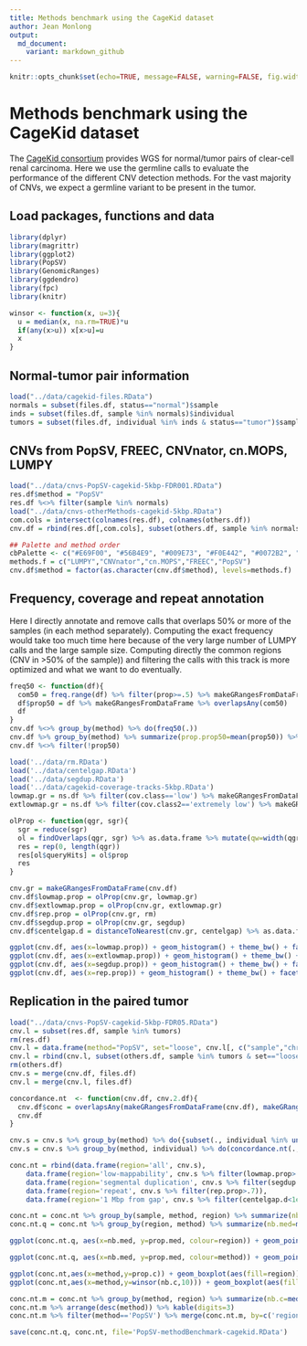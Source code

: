 ```yaml
---
title: Methods benchmark using the CageKid dataset
author: Jean Monlong
output:
  md_document:
    variant: markdown_github
---
```


```r
knitr::opts_chunk$set(echo=TRUE, message=FALSE, warning=FALSE, fig.width=10, tidy=TRUE)
```

# Methods benchmark using the CageKid dataset

The [CageKid consortium](https://www.cng.fr/cagekid/) provides WGS for normal/tumor pairs of clear-cell renal carcinoma. Here we use the germline calls to evaluate the performance of the different CNV detection methods. For the vast majority of CNVs, we expect a germline variant to be present in the tumor.

## Load packages, functions and data

```r
library(dplyr)
library(magrittr)
library(ggplot2)
library(PopSV)
library(GenomicRanges)
library(ggdendro)
library(fpc)
library(knitr)

winsor <- function(x, u=3){
  u = median(x, na.rm=TRUE)*u
  if(any(x>u)) x[x>u]=u
  x
}
```


## Normal-tumor pair information

```r
load("../data/cagekid-files.RData")
normals = subset(files.df, status=="normal")$sample
inds = subset(files.df, sample %in% normals)$individual
tumors = subset(files.df, individual %in% inds & status=="tumor")$sample
```

## CNVs from PopSV, FREEC, CNVnator, cn.MOPS, LUMPY

```r
load("../data/cnvs-PopSV-cagekid-5kbp-FDR001.RData")
res.df$method = "PopSV"
res.df %<>% filter(sample %in% normals)
load("../data/cnvs-otherMethods-cagekid-5kbp.RData")
com.cols = intersect(colnames(res.df), colnames(others.df))
cnv.df = rbind(res.df[,com.cols], subset(others.df, sample %in% normals & set=="stringent")[,com.cols])

## Palette and method order
cbPalette <- c("#E69F00", "#56B4E9", "#009E73", "#F0E442", "#0072B2", "#D55E00", "#CC79A7")
methods.f = c("LUMPY","CNVnator","cn.MOPS","FREEC","PopSV")
cnv.df$method = factor(as.character(cnv.df$method), levels=methods.f)
```

## Frequency, coverage and repeat annotation

Here I directly annotate and remove calls that overlaps 50% or more of the samples (in each method separately).
Computing the exact frequency would take too much time here because of the very large number of LUMPY calls and the large sample size.
Computing directly the common regions (CNV in >50% of the sample)) and filtering the calls with this track is more optimized and what we want to do eventually.

```r
freq50 <- function(df){
  com50 = freq.range(df) %>% filter(prop>=.5) %>% makeGRangesFromDataFrame %>% reduce
  df$prop50 = df %>% makeGRangesFromDataFrame %>% overlapsAny(com50)
  df
}
cnv.df %<>% group_by(method) %>% do(freq50(.))
cnv.df %>% group_by(method) %>% summarize(prop.prop50=mean(prop50)) %>% kable(digits=3)
cnv.df %<>% filter(!prop50)
```

```r
load('../data/rm.RData')
load('../data/centelgap.RData')
load('../data/segdup.RData')
load('../data/cagekid-coverage-tracks-5kbp.RData')
lowmap.gr = ns.df %>% filter(cov.class=='low') %>% makeGRangesFromDataFrame %>% reduce
extlowmap.gr = ns.df %>% filter(cov.class2=='extremely low') %>% makeGRangesFromDataFrame %>% reduce

olProp <- function(qgr, sgr){
  sgr = reduce(sgr)
  ol = findOverlaps(qgr, sgr) %>% as.data.frame %>% mutate(qw=width(qgr)[queryHits], qsw=width(pintersect(qgr[queryHits], sgr[subjectHits]))) %>% group_by(queryHits) %>% summarize(prop=sum(qsw/qw))
  res = rep(0, length(qgr))
  res[ol$queryHits] = ol$prop
  res
}

cnv.gr = makeGRangesFromDataFrame(cnv.df)
cnv.df$lowmap.prop = olProp(cnv.gr, lowmap.gr)
cnv.df$extlowmap.prop = olProp(cnv.gr, extlowmap.gr)
cnv.df$rep.prop = olProp(cnv.gr, rm)
cnv.df$segdup.prop = olProp(cnv.gr, segdup)
cnv.df$centelgap.d = distanceToNearest(cnv.gr, centelgap) %>% as.data.frame %>% .$distance

ggplot(cnv.df, aes(x=lowmap.prop)) + geom_histogram() + theme_bw() + facet_wrap(~method, scales='free') + ylab('CNV call') + xlab('proportion of the call overlapping a low-coverage region')
ggplot(cnv.df, aes(x=extlowmap.prop)) + geom_histogram() + theme_bw() + facet_wrap(~method, scales='free') + ylab('CNV call') + xlab('proportion of the call overlapping an extremely low-coverage region')
ggplot(cnv.df, aes(x=segdup.prop)) + geom_histogram() + theme_bw() + facet_wrap(~method, scales='free') + ylab('CNV call') + xlab('proportion of the call overlapping a segmental duplication')
ggplot(cnv.df, aes(x=rep.prop)) + geom_histogram() + theme_bw() + facet_wrap(~method, scales='free') + ylab('CNV call') + xlab('proportion of the call overlapping an annotated repeat')
```


## Replication in the paired tumor

```r
load("../data/cnvs-PopSV-cagekid-5kbp-FDR05.RData")
cnv.l = subset(res.df, sample %in% tumors)
rm(res.df)
cnv.l = data.frame(method="PopSV", set="loose", cnv.l[, c("sample","chr","start","end")])
cnv.l = rbind(cnv.l, subset(others.df, sample %in% tumors & set=="loose")[,  c("method","set","sample","chr","start","end")])
rm(others.df)
cnv.s = merge(cnv.df, files.df)
cnv.l = merge(cnv.l, files.df)

concordance.nt  <- function(cnv.df, cnv.2.df){
  cnv.df$conc = overlapsAny(makeGRangesFromDataFrame(cnv.df), makeGRangesFromDataFrame(cnv.2.df))
  cnv.df
}

cnv.s = cnv.s %>% group_by(method) %>% do({subset(., individual %in% unique(subset(cnv.l, method==.$method[1])$individual))})
cnv.s = cnv.s %>% group_by(method, individual) %>% do(concordance.nt(., subset(cnv.l, method==.$method[1] & individual==.$individual[1]))) %>% ungroup
```

```r
conc.nt = rbind(data.frame(region='all', cnv.s),
    data.frame(region='low-mappability', cnv.s %>% filter(lowmap.prop>.9)),
    data.frame(region='segmental duplication', cnv.s %>% filter(segdup.prop>.9)),
    data.frame(region='repeat', cnv.s %>% filter(rep.prop>.7)),
    data.frame(region='1 Mbp from gap', cnv.s %>% filter(centelgap.d<1e6)))

conc.nt = conc.nt %>% group_by(sample, method, region) %>% summarize(nb.c=sum(conc), prop.c=mean(conc)) %>% ungroup %>% mutate(method = factor(as.character(method), levels=methods.f))
conc.nt.q = conc.nt %>% group_by(region, method) %>% summarize(nb.med=median(nb.c), nb.q3=quantile(nb.c, .95), nb.q1=quantile(nb.c, .05), prop.med=median(prop.c), prop.q3=quantile(prop.c, .95), prop.q1=quantile(prop.c, .05))

ggplot(conc.nt.q, aes(x=nb.med, y=prop.med, colour=region)) + geom_point() + theme_bw() + geom_errorbar(aes(ymin=prop.q1, ymax=prop.q3)) + geom_errorbarh(aes(xmin=nb.q1, xmax=nb.q3)) + facet_wrap(~method) + xlab('number of replicated calls') + ylab('proportion of replicated calls') + theme(legend.position=c(1,0), legend.justification=c(1,0))

ggplot(conc.nt.q, aes(x=nb.med, y=prop.med, colour=method)) + geom_point() + theme_bw() + geom_errorbar(aes(ymin=prop.q1, ymax=prop.q3)) + geom_errorbarh(aes(xmin=nb.q1, xmax=nb.q3)) + facet_wrap(~region) + xlab('number of replicated calls per sample') + ylab('proportion of replicated calls per sample') + theme(legend.position=c(1,0), legend.justification=c(1,0)) + scale_colour_manual(values=cbPalette)

ggplot(conc.nt,aes(x=method,y=prop.c)) + geom_boxplot(aes(fill=region)) + theme_bw() + xlab("")  + ylab("proportion of replicated calls per sample") + ylim(0,1) + facet_grid(.~method, scales='free')
ggplot(conc.nt,aes(x=method,y=winsor(nb.c,10))) + geom_boxplot(aes(fill=region)) + theme_bw() + xlab("")  + ylab("number of replicated calls per sample")

conc.nt.m = conc.nt %>% group_by(method, region) %>% summarize(nb.c=median(nb.c), prop.c=median(prop.c))
conc.nt.m %>% arrange(desc(method)) %>% kable(digits=3)
conc.nt.m %>% filter(method=='PopSV') %>% merge(conc.nt.m, by=c('region'), suffixes=c('.popsv','.other')) %>% mutate(popsv.fc=nb.c.popsv/nb.c.other) %>% filter(method.other!='PopSV') %>% select(region, method.other, popsv.fc) %>% arrange(region) %>% kable(digits=3)
```


```r
save(conc.nt.q, conc.nt, file='PopSV-methodBenchmark-cagekid.RData')
```
